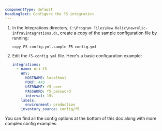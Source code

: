 ```yaml
---
componentType: default
headingText: Configure the F5 integration
---
```


1. In the Integrations directory, `C:\Program Files\New Relic\newrelic-infra\integrations.d\`, create a copy of the sample configuration file by running:

    ```shell
    copy F5-config.yml.sample F5-config.yml
    ```

2. Edit the `F5-config.yml` file. Here's a basic configuration example:

    ```yml
    integrations:
      - name: nri-f5
        env:
          HOSTNAME: localhost
          PORT: 443
          USERNAME: f5_user
          PASSWORD: f5_password
          interval: 15s
        labels:
          environment: production
        inventory_source: config/f5
    ```

You can find all the config options at the bottom of this doc along with more complex config examples. 

